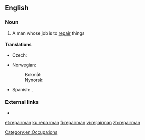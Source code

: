 ==English==

===Noun===
{{en-noun|repairmen}}

# A man whose job is to [[repair]] things

====Translations====
{{trans-top|man whose job is to repair things}}
* Czech: {{t|cs|opravář|m}}
{{trans-mid}}
* Norwegian:
*: Bokmål: {{t|nb|reparatør|m}}
*: Nynorsk: {{t|nn|reparatør|m}}
* Spanish: {{t+|es|reparadores|m-p}}, {{t+|es|reparadora|f}}
{{trans-bottom}}

===External links===
* {{R:OneLook}}

[[Category:en:Occupations]]

[[et:repairman]]
[[ku:repairman]]
[[fi:repairman]]
[[vi:repairman]]
[[zh:repairman]]